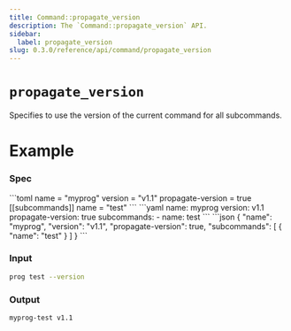 ```yaml
---
title: Command::propagate_version
description: The `Command::propagate_version` API.
sidebar:
  label: propagate_version
slug: 0.3.0/reference/api/command/propagate_version
---
```



# `propagate_version` <LinkButton href="https://docs.rs/clap/latest/clap/struct.Command.html#method.propagate_version" icon="open-book" variant="minimal" />

<Badge text="since 0.1.0" size="small" />

Specifies to use the version of the current command for all subcommands.

# Example

### Spec

<Tabs syncKey="format">
  <TabItem label="TOML">
    ```toml
    name = "myprog"
    version = "v1.1"
    propagate-version = true
    [[subcommands]]
    name = "test"
    ```
  </TabItem>

  <TabItem label="YAML">
    ```yaml
    name: myprog
    version: v1.1
    propagate-version: true
    subcommands:
    - name: test
    ```
  </TabItem>

  <TabItem label="JSON">
    ```json
    {
      "name": "myprog",
      "version": "v1.1",
      "propagate-version": true,
      "subcommands": [
        {
          "name": "test"
        }
      ]
    }
    ```
  </TabItem>
</Tabs>

### Input

```bash
prog test --version
```

### Output

```bash
myprog-test v1.1
```
